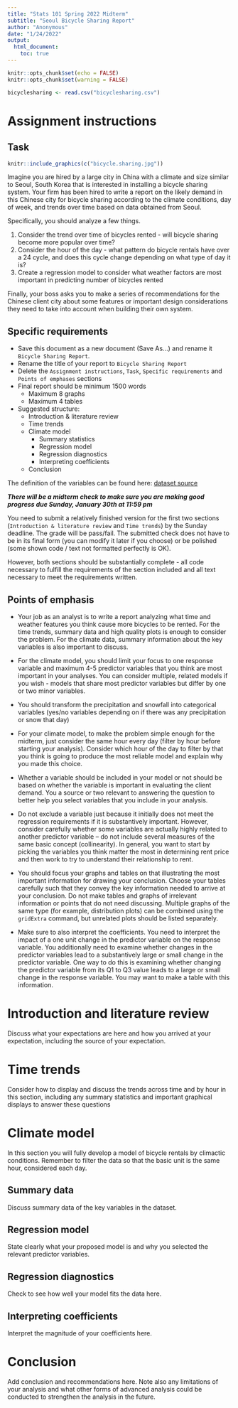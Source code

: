 ---
title: "Stats 101 Spring 2022 Midterm"
subtitle: "Seoul Bicycle Sharing Report"
author: "Anonymous"
date: "1/24/2022"
output:
  html_document:
    toc: true
---

```{r setup, include=FALSE}
knitr::opts_chunk$set(echo = FALSE)
knitr::opts_chunk$set(warning = FALSE)

bicyclesharing <- read.csv("bicyclesharing.csv")
```

# Assignment instructions

## Task

```{r, echo=FALSE, fig.cap="Bicycle sharing in Seoul^[https://english.visitseoul.net/hallyu/Explore-Seoul-on-a-Seoul-Bike_/18469]",fig.show='hold',fig.align='center'}
knitr::include_graphics(c("bicycle.sharing.jpg"))
``` 

Imagine you are hired by a large city in China with a climate and size similar to Seoul, South Korea that is interested in installing a bicycle sharing system. Your firm has been hired to write a report on the likely demand in this Chinese city for bicycle sharing according to the climate conditions, day of week, and trends over time based on data obtained from Seoul. 

Specifically, you should analyze a few things.

1. Consider the trend over time of bicycles rented - will bicycle sharing become more popular over time?
2. Consider the hour of the day - what pattern do bicycle rentals have over a 24 cycle, and does this cycle change depending on what type of day it is?
3. Create a regression model to consider what weather factors are most important in predicting number of bicycles rented

Finally, your boss asks you to make a series of recommendations for the Chinese client city about some features or important design considerations they need to take into account when building their own system.

## Specific requirements

* Save this document as a new document (Save As...) and rename it `Bicycle Sharing Report`.
* Rename the title of your report to `Bicycle Sharing Report`
* Delete the `Assignment instructions`, `Task`, `Specific requirements` and `Points of emphases` sections
* Final report should be minimum 1500 words
  + Maximum 8 graphs
  + Maximum 4 tables
  
* Suggested structure:
  + Introduction & literature review
  + Time trends
  + Climate model
    + Summary statistics
    + Regression model
    + Regression diagnostics
    + Interpreting coefficients
  + Conclusion
  
The definition of the variables can be found here: [dataset source](https://archive.ics.uci.edu/ml/datasets/Seoul+Bike+Sharing+Demand) 

***There will be a midterm check to make sure you are making good progress due Sunday, January 30th at 11:59 pm***

You need to submit a relatively finished version for the first two sections (`Introduction & literature review` and `Time trends`) by the Sunday deadline. The grade will be pass/fail. The submitted check does not have to be in its final form (you can modify it later if you choose) or be polished (some shown code / text not formatted perfectly is OK). 

However, both sections should be substantially complete - all code necessary to fulfill the requirements of the section included and all text necessary to meet the requirements written.

## Points of emphasis

* Your job as an analyst is to write a report analyzing what time and weather features you think cause more bicycles to be rented. For the time trends, summary data and high quality plots is enough to consider the problem. For the climate data, summary information about the key variables is also important to discuss.

* For the climate model, you should limit your focus to one response variable and maximum 4-5 predictor variables that you think are most important in your analyses. You can consider multiple, related models if you wish - models that share most predictor variables but differ by one or two minor variables. 

* You should transform the precipitation and snowfall into categorical variables (yes/no variables depending on if there was any precipitation or snow that day)

* For your climate model, to make the problem simple enough for the midterm, just consider the same hour every day (filter by hour before starting your analysis). Consider which hour of the day to filter by that you think is going to produce the most reliable model and explain why you made this choice. 

* Whether a variable should be included in your model or not should be based on whether the variable is important in evaluating the client demand. You a source or two relevant to answering the question to better help you select variables that you include in your analysis. 

* Do not exclude a variable just because it initially does not meet the regression requirements if it is substantively important. However, consider carefully whether some variables are actually highly related to another predictor variable – do not include several measures of the same basic concept (collinearity). In general, you want to start by picking the variables you think matter the most in determining rent price and then work to try to understand their relationship to rent. 

* You should focus your graphs and tables on that illustrating the most important information for drawing your conclusion. Choose your tables carefully such that they convey the key information needed to arrive at your conclusion. Do not make tables and graphs of irrelevant information or points that do not need discussing. Multiple graphs of the same type (for example, distribution plots) can be combined using the `gridExtra` command, but unrelated plots should be listed separately. 

* Make sure to also interpret the coefficients. You need to interpret the impact of a one unit change in the predictor variable on the response variable. You additionally need to examine whether changes in the predictor variables lead to a substantively large or small change in the predictor variable. One way to do this is examining whether changing the predictor variable from its Q1 to Q3 value leads to a large or small change in the response variable. You may want to make a table with this information.  

# Introduction and literature review

Discuss what your expectations are here and how you arrived at your expectation, including the source of your expectation.

# Time trends

Consider how to display and discuss the trends across time and by hour in this section, including any summary statistics and important graphical displays to answer these questions

# Climate model

In this section you will fully develop a model of bicycle rentals by climactic conditions. Remember to filter the data so that the basic unit is the same hour, considered each day. 

## Summary data

Discuss summary data of the key variables in the dataset. 

## Regression model

State clearly what your proposed model is and why you selected the relevant predictor variables. 

## Regression diagnostics

Check to see how well your model fits the data here.

## Interpreting coefficients

Interpret the magnitude of your coefficients here.

# Conclusion

Add conclusion and recommendations here. Note also any limitations of your analysis and what other forms of advanced analysis could be conducted to strengthen the analysis in the future.